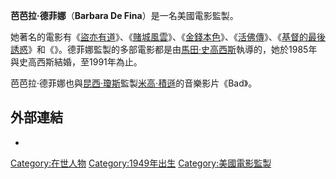 {{multiple issues|
{{blpsources|time=2017-04-04T12:07:31+00:00}}
{{expand|time=2017-04-04T12:07:31+00:00}}
{{expert|time=2017-04-04T12:07:31+00:00}}
}}
{{noteTA
|G1=Show
|G2=Movie
}}
{{Infobox person
|name           = 芭芭拉·德菲娜<br />Barbara De Fina
|image          = 
|caption        = 
|birth_name     =
|birth_date     = 1949年
|birth_place    = 美國[[新澤西州|新澤西州]]
|occupation     = 電影監製
|yearsactive    =
|spouse         = 
|children       = 
|residence      = 
}}
'''芭芭拉·德菲娜'''（'''Barbara De Fina'''）是一名美國電影監製。

她著名的電影有《[[盜亦有道|盜亦有道]]》、《[[賭城風雲_(1995年電影)|賭城風雲]]》、《[[金錢本色|金錢本色]]》、《[[活佛傳|活佛傳]]》、《[[基督的最後誘惑_(電影)|基督的最後誘惑]]》和《{{link-en|千網危情|The Grifters (film)}}》。德菲娜監製的多部電影都是由[[馬田·史高西斯|馬田·史高西斯]]執導的，她於1985年與史高西斯結婚，至1991年為止。

芭芭拉·德菲娜也與[[昆西·瓊斯|昆西·瓊斯]]監製[[米高·積遜|米高·積遜]]的音樂影片《Bad》。

== 外部連結 ==
*{{IMDb name|0208381}}

{{DEFAULTSORT:De Fina, Barbara}}
[[Category:在世人物|Category:在世人物]]
[[Category:1949年出生|Category:1949年出生]]
[[Category:美國電影監製|Category:美國電影監製]]